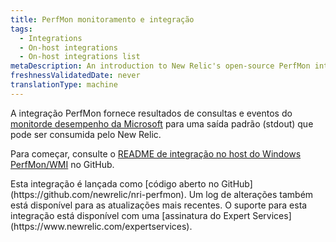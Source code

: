 ```yaml
---
title: PerfMon monitoramento e integração
tags:
  - Integrations
  - On-host integrations
  - On-host integrations list
metaDescription: An introduction to New Relic's open-source PerfMon integration.
freshnessValidatedDate: never
translationType: machine
---
```


A integração PerfMon fornece resultados de consultas e eventos do [monitorde desempenho da Microsoft](https://docs.microsoft.com/en-us/previous-versions/windows/it-pro/windows-server-2008-R2-and-2008/cc749154(v%3dws.11)) para uma saída padrão (stdout) que pode ser consumida pelo New Relic.

Para começar, consulte o [README de integração no host do Windows PerfMon/WMI](https://github.com/newrelic/nri-perfmon) no GitHub.

<Callout variant="tip">
  Esta integração é lançada como [código aberto no GitHub](https://github.com/newrelic/nri-perfmon). Um log de alterações também está disponível para as atualizações mais recentes. O suporte para esta integração está disponível com uma [assinatura do Expert Services](https://www.newrelic.com/expertservices).
</Callout>